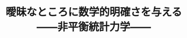 ﻿---
title: "曖昧なところに数学的明確さを与える――非平衡統計力学――"
category: "理学院"
vol: "6"
interviewee: "北原 和夫 "
url: ""
tags: []
pdf: "6-1.pdf"
career: ""
preface: "応用物理理学院科の北原和夫助教授の専門は、非平衡統計力学及び熱力学である。だが、先生の持っておられる研究テーマは多彩で、素人の我々には、各テーマの間にはほとんど関連がないように見える。先生は、「そう見えるかもしれませんね。だけど僕の中では、非平衡というところで、なんとなくまとまってはいるんですよ。」とおっしゃっておられた。そういわれる先生の研究テーマを、先生の興味深い話とともに、紹介していくことにする。"
---
